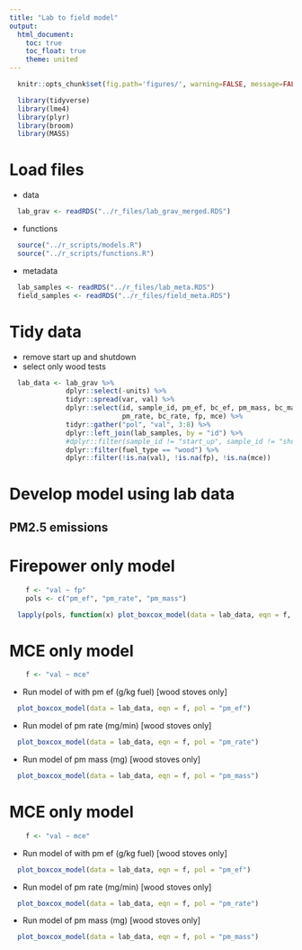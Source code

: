 ```yaml
---
title: "Lab to field model"
output:
  html_document:
    toc: true
    toc_float: true
    theme: united
---
```


```r
  knitr::opts_chunk$set(fig.path='figures/', warning=FALSE, message=FALSE, cache=FALSE)
```

```r
  library(tidyverse)
  library(lme4)
  library(plyr)
  library(broom)
  library(MASS)
```

# Load files

* data

```r
  lab_grav <- readRDS("../r_files/lab_grav_merged.RDS")
```

* functions

```r
  source("../r_scripts/models.R")
  source("../r_scripts/functions.R")
```

* metadata

```r
  lab_samples <- readRDS("../r_files/lab_meta.RDS")
  field_samples <- readRDS("../r_files/field_meta.RDS")
```

# Tidy data

* remove start up and shutdown
* select only wood tests

```r
  lab_data <- lab_grav %>%
              dplyr::select(-units) %>%
              tidyr::spread(var, val) %>% 
              dplyr::select(id, sample_id, pm_ef, bc_ef, pm_mass, bc_mass,
                            pm_rate, bc_rate, fp, mce) %>%
              tidyr::gather("pol", "val", 3:8) %>%
              dplyr::left_join(lab_samples, by = "id") %>%
              #dplyr::filter(sample_id != "start_up", sample_id != "shutdown") %>%
              dplyr::filter(fuel_type == "wood") %>%
              dplyr::filter(!is.na(val), !is.na(fp), !is.na(mce))
```

# Develop model using lab data

## PM2.5 emissions

# Firepower only model

```r
    f <- "val ~ fp"
    pols <- c("pm_ef", "pm_rate", "pm_mass")
```

```r
  lapply(pols, function(x) plot_boxcox_model(data = lab_data, eqn = f, pol = x))
```

# MCE only model 

```r
    f <- "val ~ mce"
```

* Run model of with pm ef (g/kg fuel) [wood stoves only]

```r
  plot_boxcox_model(data = lab_data, eqn = f, pol = "pm_ef")
```

* Run model of pm rate (mg/min) [wood stoves only]

```r
  plot_boxcox_model(data = lab_data, eqn = f, pol = "pm_rate")
```

* Run model of pm mass (mg) [wood stoves only]

```r
  plot_boxcox_model(data = lab_data, eqn = f, pol = "pm_mass")
```

# MCE only model 

```r
    f <- "val ~ mce"
```

* Run model of with pm ef (g/kg fuel) [wood stoves only]

```r
  plot_boxcox_model(data = lab_data, eqn = f, pol = "pm_ef")
```

* Run model of pm rate (mg/min) [wood stoves only]

```r
  plot_boxcox_model(data = lab_data, eqn = f, pol = "pm_rate")
```

* Run model of pm mass (mg) [wood stoves only]

```r
  plot_boxcox_model(data = lab_data, eqn = f, pol = "pm_mass")
```
